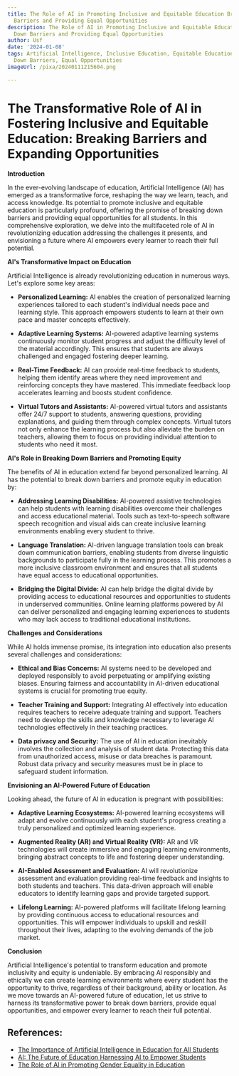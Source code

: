 ```yaml
---
title: The Role of AI in Promoting Inclusive and Equitable Education Breaking Down
  Barriers and Providing Equal Opportunities
description: The Role of AI in Promoting Inclusive and Equitable Education Breaking
  Down Barriers and Providing Equal Opportunities
author: Usf
date: '2024-01-08'
tags: Artificial Intelligence, Inclusive Education, Equitable Education, Breaking
  Down Barriers, Equal Opportunities
imageUrl: /pixa/20240111215604.png

---
```

#  The Transformative Role of AI in Fostering Inclusive and Equitable Education: Breaking Barriers and Expanding  Opportunities

**Introduction**

In the ever-evolving  landscape of education, Artificial  Intelligence  (AI) has emerged as a transformative force,  reshaping the way we learn, teach, and access knowledge. Its potential to promote  inclusive and equitable education is particularly profound, offering the promise of breaking down barriers and providing equal opportunities for  all students. In this comprehensive exploration, we delve into the multifaceted role of AI in revolutionizing education addressing the challenges it  presents, and envisioning a future where AI empowers every learner to reach their full potential.

**AI's Transformative Impact on Education**

Artificial Intelligence is already revolutionizing education in numerous  ways. Let's explore some key areas:

* **Personalized Learning:** AI enables the creation  of personalized learning  experiences tailored to  each student's individual needs pace and learning style. This approach empowers students to learn at their own pace and master concepts effectively.

* **Adaptive Learning Systems:** AI-powered adaptive learning systems continuously monitor student progress and adjust  the difficulty level of the material accordingly. This ensures that students are always challenged and engaged fostering deeper learning.

*  **Real-Time Feedback:** AI can provide real-time feedback to students, helping them identify areas where they need improvement and reinforcing concepts  they have mastered. This immediate feedback loop accelerates learning  and boosts student confidence.

* **Virtual Tutors and Assistants:** AI-powered  virtual tutors and assistants offer 24/7 support to students, answering questions, providing explanations, and guiding them through complex concepts. Virtual  tutors not only enhance  the learning process but also alleviate the burden on teachers, allowing them to focus on providing individual attention to students who need it most.

**AI's  Role in Breaking Down Barriers  and Promoting Equity**

The benefits of AI in education extend far beyond personalized learning. AI has the potential  to break  down barriers  and promote equity  in education by:

* **Addressing Learning Disabilities:** AI-powered assistive technologies can help students with learning disabilities overcome their  challenges and  access educational material. Tools  such as  text-to-speech  software speech recognition and visual aids can create inclusive learning  environments enabling  every student to thrive.

* **Language Translation:** AI-driven language translation tools can break down communication barriers, enabling students from diverse linguistic backgrounds  to participate fully  in the learning process. This promotes a more inclusive classroom environment and ensures that all students have equal access to educational opportunities.

* **Bridging the Digital Divide:** AI can help  bridge the digital divide by providing access to educational  resources and opportunities to students in  underserved communities. Online learning platforms powered  by AI can  deliver personalized and engaging  learning experiences to students who may  lack access to traditional educational institutions.

**Challenges and Considerations**

While AI holds immense promise, its integration into education also presents several challenges and considerations:

*  **Ethical  and Bias Concerns:** AI systems need to be developed and deployed  responsibly  to avoid perpetuating or amplifying existing biases. Ensuring fairness and accountability in AI-driven  educational systems is crucial for promoting true equity.

* **Teacher Training and  Support:** Integrating AI effectively into education requires teachers  to receive adequate training and support. Teachers need to develop the  skills and knowledge  necessary to leverage  AI technologies effectively in their teaching practices.

* **Data privacy and Security:** The use of AI in education inevitably involves the collection  and analysis of student data. Protecting this data from unauthorized access, misuse or data breaches  is paramount. Robust data privacy  and security measures must be in place to safeguard student information.

**Envisioning an AI-Powered Future of Education**

Looking  ahead,  the future of AI in education is  pregnant  with possibilities:

* **Adaptive Learning Ecosystems:** AI-powered learning  ecosystems will adapt and evolve  continuously  with each student's progress creating a truly personalized and  optimized learning experience.

* **Augmented Reality (AR) and Virtual Reality (VR):** AR  and VR technologies  will create immersive and engaging learning environments,  bringing abstract concepts to life and fostering deeper understanding.

* **AI-Enabled Assessment and Evaluation:** AI will revolutionize assessment and evaluation providing real-time feedback and insights to both students and teachers. This  data-driven approach will enable educators to identify learning gaps and provide targeted support.

* **Lifelong Learning:** AI-powered platforms will facilitate  lifelong learning by providing continuous access to educational resources and opportunities. This will empower individuals to  upskill and reskill  throughout their lives, adapting to the evolving demands of the job market.

**Conclusion**

Artificial Intelligence's potential to transform education  and promote inclusivity and equity is undeniable. By embracing AI responsibly and ethically we can create learning environments where every student has the opportunity to thrive, regardless of  their background, ability or location. As  we move  towards an AI-powered future of education,  let us strive to  harness its transformative power to break down barriers, provide equal opportunities, and empower every learner to reach their full potential.

## References:
- [The Importance of Artificial Intelligence in Education for All Students](https://www.languagemagazine.com/2023/05/31/the-importance-of-artificial-intelligence-in-education-for-all-students/)
- [AI: The Future of Education Harnessing AI to Empower Students](https://www.linkedin.com/pulse/ai-future-education-harnessing-empower-students-chris-chiancone)
- [The Role of AI in Promoting Gender Equality in Education](https://teachflow.ai/the-role-of-ai-in-promoting-gender-equality-in-education/)
